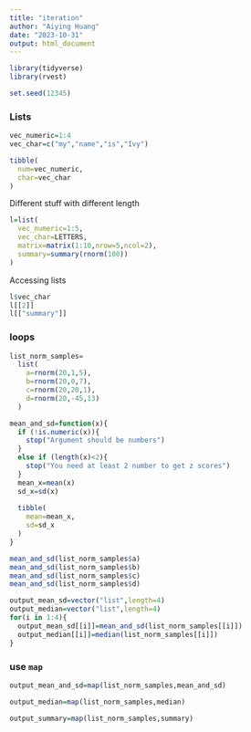 ```yaml
---
title: "iteration"
author: "Aiying Huang"
date: "2023-10-31"
output: html_document
---
```


```r
library(tidyverse)
library(rvest)
```
```r
set.seed(12345)
```

### Lists

```r
vec_numeric=1:4
vec_char=c("my","name","is","Ivy")

tibble(
  num=vec_numeric,
  char=vec_char
)
```

Different stuff with different length

```r
l=list(
  vec_numeric=1:5,
  vec_char=LETTERS,
  matrix=matrix(1:10,nrow=5,ncol=2),
  summary=summary(rnorm(100))
)
```

Accessing lists

```r
l$vec_char
l[[2]]
l[["summary"]]
```


### loops

```r
list_norm_samples=
  list(
    a=rnorm(20,1,5),
    b=rnorm(20,0,7),
    c=rnorm(20,20,1),
    d=rnorm(20,-45,13)
  )
```


```r
mean_and_sd=function(x){
  if (!is.numeric(x)){
    stop("Argument should be numbers")
  } 
  else if (length(x)<2){
    stop("You need at least 2 number to get z scores")
  }
  mean_x=mean(x)
  sd_x=sd(x)
  
  tibble(
    mean=mean_x,
    sd=sd_x
  )
}
```

```r
mean_and_sd(list_norm_samples$a)
mean_and_sd(list_norm_samples$b)
mean_and_sd(list_norm_samples$c)
mean_and_sd(list_norm_samples$d)
```
```r
output_mean_sd=vector("list",length=4)
output_median=vector("list",length=4)
for(i in 1:4){
  output_mean_sd[[i]]=mean_and_sd(list_norm_samples[[i]])
  output_median[[i]]=median(list_norm_samples[[i]])
}
```

### use `map`

```r
output_mean_and_sd=map(list_norm_samples,mean_and_sd)

output_median=map(list_norm_samples,median)

output_summary=map(list_norm_samples,summary)
```

```r

```











